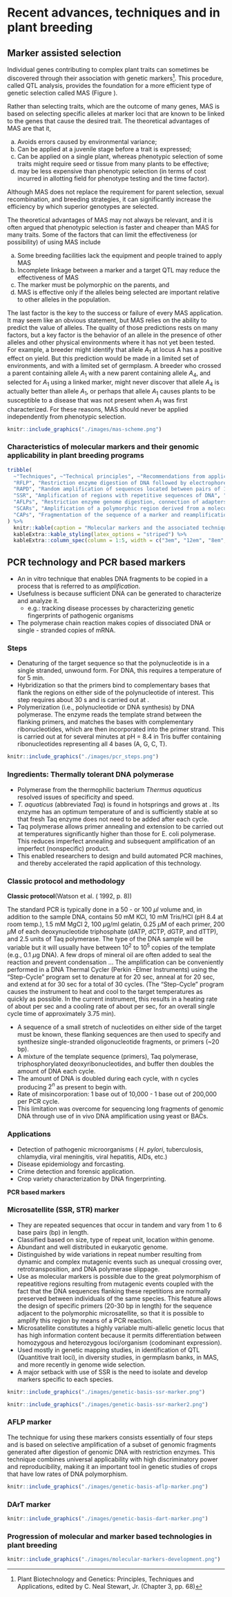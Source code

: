 
# Recent advances, techniques and in plant breeding

## Marker assisted selection

Individual genes contributing to complex plant traits can sometimes be discovered through their association with genetic markers^[Plant Biotechnology and Genetics: Principles, Techniques and Applications, edited by C. Neal Stewart, Jr. (Chapter 3, pp. 68)]. This procedure, called QTL analysis, provides the foundation for a more efficient type of genetic selection called MAS (Figure \ref{fig:mas-scheme}).

Rather than selecting traits, which are the outcome of many genes, MAS is based on selecting specific alleles at marker loci that are known to be linked to the genes that cause the desired trait. The theoretical advantages of MAS are that it,

(a) Avoids errors caused by environmental variance;
(b) Can be applied at a juvenile stage before a trait is expressed;
(c) Can be applied on a single plant, whereas phenotypic selection of some traits might require seed or tissue from many plants to be effective;
(d) may be less expensive than phenotypic selection (in terms of cost incurred in allotting field for phenotype testing and the time factor).

Although MAS does not replace the requirement for parent selection, sexual recombination, and breeding strategies, it can significantly increase the efficiency by which superior genotypes are selected.

The theoretical advantages of MAS may not always be relevant, and it is often argued that phenotypic selection is faster and cheaper than MAS for many traits. Some of the factors that can limit the effectiveness (or possibility) of using MAS include

a. Some breeding facilities lack the equipment and people trained to apply MAS
b. Incomplete linkage between a marker and a target QTL may reduce the effectiveness of MAS
c. The marker must be polymorphic on the parents, and
d. MAS is effective only if the alleles being selected are important relative to other alleles in the population.

The last factor is the key to the success or failure of every MAS application. It may seem like an obvious statement, but MAS relies on the ability to predict the value of alleles. The quality of those predictions rests on many factors, but a key factor is the behavior of an allele in the presence of other alleles and other physical environments where it has not yet been tested. For example, a breeder might identify that allele $A_1$ at locus A has a positive effect on yield. But this prediction would be made in a limited set of environments, and with a limited set of germplasm. A breeder who crossed a parent containing allele $A_1$ with a new parent containing allele $A_4$, and selected for $A_1$ using a linked marker, might never discover that allele $A_4$ is actually better than allele $A_1$, or perhaps that allele $A_1$ causes plants to be susceptible to a disease that was not present when $A_1$ was first characterized. For these reasons, MAS should never be applied independently from phenotypic selection.

```r
knitr::include_graphics("./images/mas-scheme.png")
```

### Characteristics of molecular markers and their genomic applicability in plant breeding programs

```r
tribble(
  ~"Techniques", ~"Technical principles", ~"Recommendations from applications", ~"Advantages", ~"Disadvantages",
  "RFLP", "Restriction enzyme digestion of DNA followed by electrophoresis and binding with specific probes", "Isolation of regions of interest; Genetic mapping; Genotyping", "High specificity of hybridization probes to loci of interest", "Technical and operational difficulties, requiring professional skills",
  "RAPD", "Random amplification of sequences located between pairs of 10 bp primers", "Genotyping; Genetic mapping", "Application ease", "Low reproducibility between laboratories",
  "SSR", "Amplification of regions with repetitive sequences of DNA", "MAS; Genotyping; Genetic mapping", "After the identification of polymorphism, available for use", "Require knowledge of the regions that are intended to discriminate",
  "AFLPs", "Restriction enzyme genome digestion, connection of adapters, and PCR primers with selective bases at two stages of amplification", "Genetic mapping; Genotyping requires large number of molecular markers", "Greater capacity of generating loci randomly distributed throughout genome; Generation of secondary marker for application in MAS", "High cost of implementation; Need for efficient PCR technology",
  "SCARs", "Amplification of a polymorphic region derived from a molecular marker (secondary marker)", "Positional cloning; MAS", "High discriminatory power of polymorphic sequences; Reproducibility; Operability", "Dependent on primary marker",
  "CAPs", "Fragmentation of the sequence of a marker and reamplification", "Specific genotyping; MAS", "Possibility to better discriminate the polymorphic locus", "Dependent on primary marker"
) %>% 
  knitr::kable(caption = "Molecular markers and the associated techniques, advangates and limitations", booktabs = TRUE) %>% 
  kableExtra::kable_styling(latex_options = "striped") %>% 
  kableExtra::column_spec(column = 1:5, width = c("3em", "12em", "8em", "8em", "8em"))
```

## PCR technology and PCR based markers

- An in vitro technique that enables DNA fragments to be copied in a process that is referred to as *amplification*.
- Usefulness is because sufficient DNA can be generated to characterize and analyze it.
  - e.g.: tracking disease processes by characterizing genetic fingerprints of pathogenic organisms
- The polymerase chain reaction makes copies of dissociated DNA or single - stranded copies of mRNA.

### Steps

- Denaturing of the target sequence so that the polynucleotide is in a single stranded, unwound form. For DNA, this requires a temperature of \SIrange{94}{96}{\celsius} for 5 min.
- Hybridization so that the primers bind to complementary bases that flank the regions on either side of the polynucleotide of interest. This step requires about 30 s and is carried out at \SIrange{30}{65}{\celsius}.
- Polymerization (i.e., polynucleotide or DNA synthesis) by DNA polymerase. The enzyme reads the template strand between the flanking primers, and matches the bases with complementary ribonucleotides, which are then incorporated into the primer strand. This is carried out at \SIrange{72}{80}{\celsius} for several minutes at pH = 8.4 in Tris buffer containing ribonucleotides representing all 4 bases (A, G, C, T).

```r

knitr::include_graphics("./images/pcr_steps.png")
```

### Ingredients: Thermally tolerant DNA polymerase

- Polymerase from the thermophilic bacterium _Thermus aquaticus_ resolved issues of specificity and speed. 
- _T. aquaticus_ (abbreviated _Taq_) is found in hotsprings and grows at \SI{75}{\celsius}. Its enzyme has an optimum temperature of \SI{72}{\celsius} and is sufficiently stable at \SI{96}{\celsius} so that fresh Taq enzyme does not need to be added after each cycle.
- Taq polymerase allows primer annealing and extension to be carried out at temperatures significantly higher than those for E. coli polymerase. This reduces imperfect annealing and subsequent amplification of an imperfect (nonspecific) product.
- This enabled researchers to design and build automated PCR machines, and thereby accelerated the rapid application of this technology.

### Classic protocol and methodology

**Classic protocol**(Watson et al. ( 1992, p. 8))

The standard PCR is typically done in a 50 - or 100 $\mu l$ volume and, in addition to the sample DNA, contains 50 mM KCl, 10 mM Tris/HCl (pH 8.4 at room temp.), 1.5 mM MgCl 2, 100 $\mu$g/ml gelatin, 0.25 $\mu$M of each primer, 200 $\mu$M of each deoxynucleotide triphosphate (dATP, dCTP, dGTP, and dTTP), and 2.5 units of Taq polymerase. The type of the DNA sample will be variable but it will usually have between $10^2$ to $10^5$ copies of the template (e.g., 0.1 $\mu$g DNA). A few drops of mineral oil are often added to seal the reaction and prevent condensation ... The amplification can be conveniently performed in a DNA Thermal Cycler (Perkin -Elmer Instruments) using the "Step-Cycle" program set to denature at \SI{94}{\celsius} for 20 sec, anneal at \SI{55}{\celsius} for 20 sec, and extend at  \SI{72}{\celsius} for 30 sec for a total of 30 cycles. (The "Step-Cycle" program causes the instrument to heat and cool to the target temperatures as quickly as possible. In the current instrument, this results in a heating rate of about  \SI{0.3}{\celsius} per sec and a cooling rate of about \SI{1}{\celsius} per sec, for an overall single cycle time of approximately 3.75 min).

- A sequence of a small stretch of nucleotides on either side of the target must be known, these flanking sequences are then used to specify and synthesize single-stranded oligonucleotide fragments, or primers (~20 bp).
- A mixture of the template sequence (primers), Taq polymerase, triphosphorylated deoxyribonucleotides, and buffer then doubles the amount of DNA each cycle.
- The amount of DNA is doubled during each cycle, with n cycles producing $2^n$ as present to begin with.
- Rate of misincorporation: 1 base out of 10,000 - 1 base out of 200,000 per PCR cycle.
- This limitation was overcome for sequencing long fragments of genomic DNA through use of in vivo DNA amplification using yeast or BACs.

### Applications

- Detection of pathogenic microorganisms ( _H. pylori_, tuberculosis, chlamydia, viral meningitis, viral hepatitis, AIDs, etc.)
- Disease epidemiology and forcasting.
- Crime detection and forensic application.
- Crop variety characterization by DNA fingerprinting.

**PCR based markers**

### Microsatellite (SSR, STR) marker

- They are repeated sequences that occur in tandem and vary from 1 to 6 base pairs (bp) in length.
- Classified based on size, type of repeat unit, location within genome.
- Abundant and well distributed in eukaryotic genome.
- Distinguished by wide variations in repeat number resulting from dynamic and complex mutagenic events such as unequal crossing over, retrotransposition, and DNA polymerase slippage.
- Use as molecular markers is possible due to the great polymorphism of repeatitive regions resulting from mutagenic events coupled with the fact that the DNA sequences flanking these repetitions are normally preserved between individuals of the same species. This feature allows the design of specific primers (20-30 bp in length) for the sequence adjacent to the polymorphic microsatellite, so that it is possible to amplify this region by means of a PCR reaction.
- Microsatellite constitutes a highly variable multi-allelic genetic locus that has high information content because it permits differentiation between homozygous and heterozygous loci/organism (codominant expression).
- Used mostly in genetic mapping studies, in identification of QTL (Quantitive trait loci), in diversity studies, in germplasm banks, in MAS, and more recently in genome wide selection.
- A major setback with use of SSR is the need to isolate and develop markers specific to each species.

```r
knitr::include_graphics("./images/genetic-basis-ssr-marker.png")
```

```r
knitr::include_graphics("./images/genetic-basis-ssr-marker2.png")
```


### AFLP marker

The technique for using these markers consists essentially of four steps and is based on selective amplification of a subset of genomic fragments generated after digestion of genomic DNA with restriction enzymes. This technique combines universal applicability with high discriminatory power and reproducibility, making it an important tool in genetic studies of crops that have low rates of DNA polymorphism.

```r
knitr::include_graphics("./images/genetic-basis-aflp-marker.png")
```

### DArT marker

```r
knitr::include_graphics("./images/genetic-basis-dart-marker.png")
```

### Progression of molecular and marker based technologies in plant breeding

```r
knitr::include_graphics("./images/molecular-markers-development.png")
```


